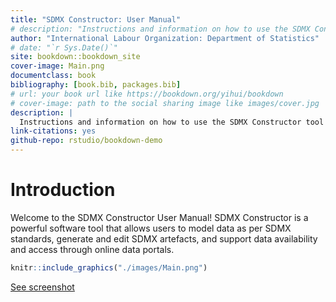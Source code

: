 ```yaml
--- 
title: "SDMX Constructor: User Manual"
# description: "Instructions and information on how to use the SDMX Constructor tool"
author: "International Labour Organization: Department of Statistics"
# date: "`r Sys.Date()`"
site: bookdown::bookdown_site
cover-image: Main.png
documentclass: book
bibliography: [book.bib, packages.bib]
# url: your book url like https://bookdown.org/yihui/bookdown
# cover-image: path to the social sharing image like images/cover.jpg
description: |
  Instructions and information on how to use the SDMX Constructor tool
link-citations: yes
github-repo: rstudio/bookdown-demo
---
```


# Introduction {-}

Welcome to the SDMX Constructor User Manual! SDMX Constructor is a powerful software tool that allows users to model data as per SDMX standards, generate and edit SDMX artefacts, and support data availability and access through online data portals.


```r
knitr::include_graphics("./images/Main.png")
```
[See screenshot](images/Main.png)
